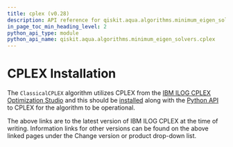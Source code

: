 ```yaml
---
title: cplex (v0.28)
description: API reference for qiskit.aqua.algorithms.minimum_eigen_solvers.cplex in qiskit v0.28
in_page_toc_min_heading_level: 2
python_api_type: module
python_api_name: qiskit.aqua.algorithms.minimum_eigen_solvers.cplex
---
```


<span id="module-qiskit.aqua.algorithms.minimum_eigen_solvers.cplex" />

<span id="qiskit-aqua-algorithms-minimum-eigen-solvers-cplex" />

# CPLEX Installation

The `ClassicalCPLEX` algorithm utilizes CPLEX from the [IBM ILOG CPLEX Optimization Studio](https://www.ibm.com/support/knowledgecenter/SSSA5P_12.10.0/COS_KC_home.html) and this should be [installed](https://www.ibm.com/support/knowledgecenter/SSSA5P_12.10.0/ilog.odms.cplex.help/CPLEX/GettingStarted/topics/set_up/setup_synopsis.html) along with the [Python API](https://www.ibm.com/support/knowledgecenter/SSSA5P_12.10.0/ilog.odms.cplex.help/CPLEX/GettingStarted/topics/set_up/Python_setup.html) to CPLEX for the algorithm to be operational.

<Admonition title="Note" type="note">
  The above links are to the latest version of IBM ILOG CPLEX at the time of writing. Information links for other versions can be found on the above linked pages under the Change version or product drop-down list.
</Admonition>

